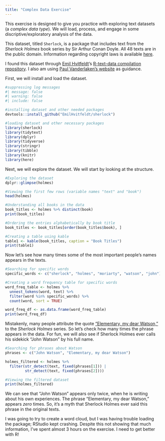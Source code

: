 ```yaml
---
title: "Complex Data Exercise"
---
```


This exercise is designed to give you practice with exploring text datasets (a _complex data type_). We will load, process, and engage in some discriptive/exploratory analysis of the data.

This dataset, titled `Sherlock`, is a package that includes text from the *Sherlock Holmes* book series by Sir Arthur Conan Doyle. All 48 texts are in the public domain. Information regarding copyright laws is available [here](https://sherlock-holm.es/ascii/).

I found this dataset through [Emil Hvitfeldt](https://github.com/EmilHvitfeldt)'s [R-text-data compilation repository](https://github.com/EmilHvitfeldt/R-text-data.git). I also am using [Paul Vanderlaken's website](https://paulvanderlaken.com/2017/08/03/harry-plotter-celebrating-the-20-year-anniversary-with-tidytext-the-tidyverse-and-r/) as guidance.

First, we will install and load the dataset.
```r
#suppressing log messages
#| message: false
#| warning: false
#| include: false

#installing dataset and other needed packages
devtools::install_github("EmilHvitfeldt/sherlock")

#loading dataset and other necessary packages
library(sherlock)
library(tidytext)
library(dplyr)
library(tidyverse)
library(stringr)
library(tibble)
library(knitr)
library(here)
```
Next, we will explore the dataset. We will start by looking at the structure.
```r
#Exploring the dataset
dplyr::glimpse(holmes)

#Viewing the first few rows (variable names "text" and "book")
head(holmes)

#Understanding all books in the data
book_titles <- holmes %>% distinct(book)
print(book_titles)

#Ordering the entries alphabetically by book title
book_titles <- book_titles[order(book_titles$book), ]

#Creating a table using kable
table1 <- kable(book_titles, caption = "Book Titles")
print(table1)
```

Now let's see how many times some of the most important people's names appears in the texts.
```r
#Searching for specific words
specific_words <- c("sherlock", "holmes", "moriarty", "watson", "john")

#Creating a word frequency table for specific words
word_freq_table <- holmes %>%
  unnest_tokens(word, text) %>%
  filter(word %in% specific_words) %>%
  count(word, sort = TRUE)

word_freq_df <- as.data.frame(word_freq_table)
print(word_freq_df)
```

Mistakenly, many people attribute the quote ["Elementary, my dear Watson,"](https://www.ihearofsherlock.com/2016/08/elementary-my-dear-watson-birth-of.html) to the *Sherlock Holmes* series. So let's check how many times the phrase appears in the data. For fun, we will also see if Sherlock Holmes ever calls his sidekick "John Watson" by his full name.
```r
#Searching for phrases about Watson
phrases <- c("John Watson", "Elementary, my dear Watson")

holmes_filtered <- holmes %>%
  filter(str_detect(text, fixed(phrases[1])) | 
         str_detect(text, fixed(phrases[2])))

#Viewing the filtered dataset
print(holmes_filtered)
```
We can see that "John Watson" appears only twice, when he is writing about his own experiences. The phrase "Elementary, my dear Watson," appears *zero* times. So, it's a myth that Sherlock Holmes ever said this phrase in the original texts.

I was going to try to create a word cloud, but I was having trouble loading the package; RStudio kept crashing. Despite this not showing that much information, I've spent almost 3 hours on the exercise. I need to get better with R!